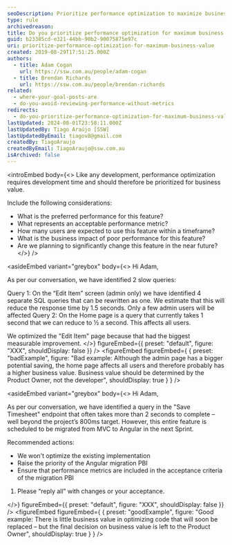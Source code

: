 ```yaml
---
seoDescription: Prioritize performance optimization to maximize business value by considering user impact, feature importance, and expected usage.
type: rule
archivedreason:
title: Do you prioritize performance optimization for maximum business value?
guid: b23385cd-e321-44bb-90b2-90075875e97c
uri: prioritize-performance-optimization-for-maximum-business-value
created: 2019-08-29T17:51:25.000Z
authors:
  - title: Adam Cogan
    url: https://ssw.com.au/people/adam-cogan
  - title: Brendan Richards
    url: https://ssw.com.au/people/brendan-richards
related:
  - where-your-goal-posts-are
  - do-you-avoid-reviewing-performance-without-metrics
redirects:
  - do-you-prioritize-performance-optimization-for-maximum-business-value
lastUpdated: 2024-08-01T23:58:11.000Z
lastUpdatedBy: Tiago Araújo [SSW]
lastUpdatedByEmail: tiagov8@gmail.com
createdBy: TiagoAraujo
createdByEmail: TiagoAraujo@ssw.com.au
isArchived: false
---
```


<introEmbed
  body={<>
Like any development, performance optimization requires development time and should therefore be prioritized for business value.

Include the following considerations:

* What is the preferred performance for this feature?
* What represents an acceptable performance metric?
* How many users are expected to use this feature within a timeframe?
* What is the business impact of poor performance for this feature?
* Are we planning to significantly change this feature in the near future?
  </>}
/>

<asideEmbed
  variant="greybox"
  body={<>
    Hi Adam,

As per our conversation, we have identified 2 slow queries:

Query 1: On the “Edit Item” screen (admin only) we have identified 4 separate SQL queries that can be rewritten as one. We estimate that this will reduce the response time by 1.5 seconds. Only a few admin users will be affected
Query 2: On the Home page is a query that currently takes 1 second that we can reduce to ½ a second. This affects all users.

We optimized the "Edit Item" page because that had the biggest measurable improvement.
  </>}
  figureEmbed={{
    preset: "default",
    figure: "XXX",
    shouldDisplay: false
  }}
/>
<figureEmbed figureEmbed={ {
  preset: "badExample",
  figure: "Bad example: Although the admin page has a bigger potential saving, the home page affects all users and therefore probably has a higher business value. Business value should be determined by the Product Owner, not the developer",
  shouldDisplay: true
} } />



<asideEmbed
  variant="greybox"
  body={<>
    Hi Adam,

As per our conversation, we have identified a query in the "Save Timesheet" endpoint that often takes more than 2 seconds to complete – well beyond the project’s 800ms target.
However, this entire feature is scheduled to be migrated from MVC to Angular in the next Sprint.

Recommended actions:

* We won't optimize the existing implementation
* Raise the priority of the Angular migration PBI
* Ensure that performance metrics are included in the acceptance criteria of the migration PBI

1. Please “reply all” with changes or your acceptance.

  </>}
  figureEmbed={{
    preset: "default",
    figure: "XXX",
    shouldDisplay: false
  }}
/>
<figureEmbed figureEmbed={ {
  preset: "goodExample",
  figure: "Good example: There is little business value in optimizing code that will soon be replaced – but the final decision on business value is left to the Product Owner",
  shouldDisplay: true
} } />
